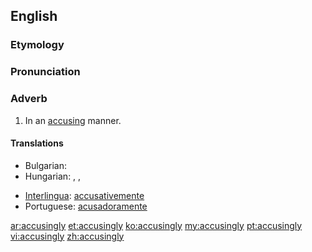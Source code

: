 ==English==

===Etymology===
{{suffix|accusing|ly}}

===Pronunciation===
{{a|US}} {{IPA|/ə.ˈkju.zɪŋ.li/}}

===Adverb===
{{en-adv}}

# In an [[accusing]] manner.

====Translations====
{{trans-top|in an accusing manner}}
* Bulgarian: {{t|bg|укорително}}
* Hungarian: {{t-|hu|vádlóan}}, {{t|hu|vádolva}}, {{t|hu|szemrehányóan}}
{{trans-mid}}
* [[Interlingua]]: [[accusativemente]]
* Portuguese: [[acusadoramente]]
{{trans-bottom}}

[[ar:accusingly]]
[[et:accusingly]]
[[ko:accusingly]]
[[my:accusingly]]
[[pt:accusingly]]
[[vi:accusingly]]
[[zh:accusingly]]